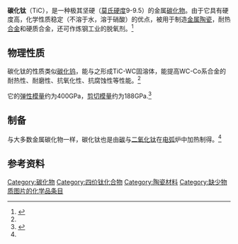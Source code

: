{{chembox
| Watchedfields = changed
| verifiedrevid = 441066916
| ImageFile = TiC-xtal-3D-vdW.png
| ImageSize =
| IUPACName =
| OtherNames =
| Section1 = {{Chembox Identifiers
| CASNo_Ref = {{cascite|correct|CAS}}
| CASNo = 12070-08-5
| PubChem = 
| SMILES =
 }}
| Section2 = {{Chembox Properties
| Formula = TiC
| MolarMass = 59.89 g/mol
| Appearance = 黑色粉末
| Density = 4.93 g/cm<sup>3</sup>
| MeltingPtC = 3160
| BoilingPtC = 4820
| Solubility = 不溶于[[水|水]]
 }}
| Section3 = {{Chembox Structure
|   CrystalStruct = [[立方晶系|立方晶系]]
|   SpaceGroup = Fm<u style="text-decoration:overline">3</u>m, No. 225
|   Coordination = 八面体 
  }}
| Section7 = {{Chembox Hazards
| MainHazards =
| FlashPt =
| Autoignition =
 }}
}}

'''碳化钛'''（TiC），是一种极其坚硬（[[莫氏硬度|莫氏硬度]]9-9.5）的金属[[碳化物|碳化物]]。由于它具有硬度高，化学性质稳定（不溶于水，溶于硝酸）的优点，被用于制造[[金属陶瓷|金属陶瓷]]，耐热[[合金|合金]]和硬质合金，还可作炼钢工业的脱氧剂。<ref name="化学辞典">{{cite book |author=周公度 |title=《化学辞典》 |year=2010 |publisher=化学工业出版社 |location=北京 |isbn=978-7-122-07817-9 }}</ref>

== 物理性质 ==
碳化钛的性质类似[[碳化鎢|碳化钨]]，能与之形成TiC-WC固溶体，能提高WC-Co系合金的耐热性、耐磨性、抗氧化性、抗腐蚀性等性能。<ref name="化学辞典"/>

它的[[弹性模量|弹性模量]]约为400GPa，[[剪切模量|剪切模量]]约为188GPa.<ref>{{cite journal |last=Chang |first=R |last2=Graham |first2=L |date=1966 |journal=Applied Physics |publisher= |volume=37|pages=3778}}</ref>

== 制备 ==
与大多数金属碳化物一样，碳化钛也是由[[碳|碳]]与[[二氧化钛|二氧化钛]]在[[电弧|电弧]]炉中加热制得。<ref name="化学辞典"/>

==参考资料==
{{Reflist}}

{{钛化合物}}

[[Category:碳化物|Category:碳化物]]
[[Category:四价钛化合物|Category:四价钛化合物]]
[[Category:陶瓷材料|Category:陶瓷材料]]
[[Category:缺少物质图片的化学品条目|Category:缺少物质图片的化学品条目]]
{{无机化合物小作品}}
